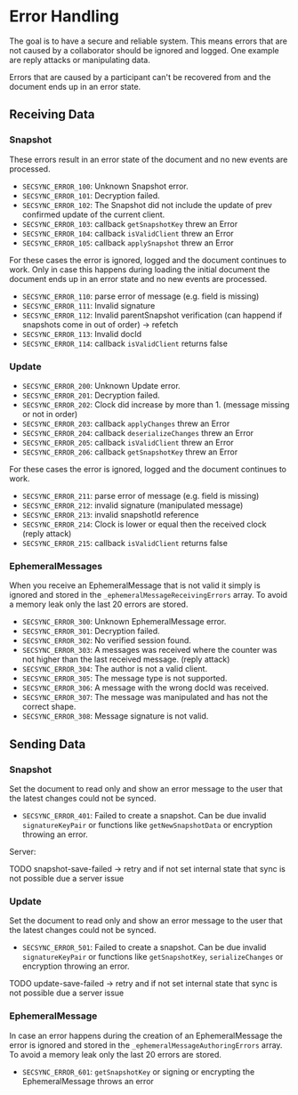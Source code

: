 # Error Handling

The goal is to have a secure and reliable system. This means errors that are not caused by a collaborator should be ignored and logged. One example are reply attacks or manipulating data.

Errors that are caused by a participant can't be recovered from and the document ends up in an error state.

## Receiving Data

### Snapshot

These errors result in an error state of the document and no new events are processed.

- `SECSYNC_ERROR_100`: Unknown Snapshot error.
- `SECSYNC_ERROR_101`: Decryption failed.
- `SECSYNC_ERROR_102`: The Snapshot did not include the update of prev confirmed update of the current client.
- `SECSYNC_ERROR_103`: callback `getSnapshotKey` threw an Error
- `SECSYNC_ERROR_104`: callback `isValidClient` threw an Error
- `SECSYNC_ERROR_105`: callback `applySnapshot` threw an Error

For these cases the error is ignored, logged and the document continues to work. Only in case this happens during loading the initial document the document ends up in an error state and no new events are processed.

- `SECSYNC_ERROR_110`: parse error of message (e.g. field is missing)
- `SECSYNC_ERROR_111`: Invalid signature
- `SECSYNC_ERROR_112`: Invalid parentSnapshot verification (can happend if snapshots come in out of order) -> refetch
- `SECSYNC_ERROR_113`: Invalid docId
- `SECSYNC_ERROR_114`: callback `isValidClient` returns false

### Update

- `SECSYNC_ERROR_200`: Unknown Update error.
- `SECSYNC_ERROR_201`: Decryption failed.
- `SECSYNC_ERROR_202`: Clock did increase by more than 1. (message missing or not in order)
- `SECSYNC_ERROR_203`: callback `applyChanges` threw an Error
- `SECSYNC_ERROR_204`: callback `deserializeChanges` threw an Error
- `SECSYNC_ERROR_205`: callback `isValidClient` threw an Error
- `SECSYNC_ERROR_206`: callback `getSnapshotKey` threw an Error

For these cases the error is ignored, logged and the document continues to work.

- `SECSYNC_ERROR_211`: parse error of message (e.g. field is missing)
- `SECSYNC_ERROR_212`: invalid signature (manipulated message)
- `SECSYNC_ERROR_213`: invalid snapshotId reference
- `SECSYNC_ERROR_214`: Clock is lower or equal then the received clock (reply attack)
- `SECSYNC_ERROR_215`: callback `isValidClient` returns false

### EphemeralMessages

When you receive an EphemeralMessage that is not valid it simply is ignored and stored in the `_ephemeralMessageReceivingErrors` array. To avoid a memory leak only the last 20 errors are stored.

- `SECSYNC_ERROR_300`: Unknown EphemeralMessage error.
- `SECSYNC_ERROR_301`: Decryption failed.
- `SECSYNC_ERROR_302`: No verified session found.
- `SECSYNC_ERROR_303`: A messages was received where the counter was not higher than the last received message. (reply attack)
- `SECSYNC_ERROR_304`: The author is not a valid client.
- `SECSYNC_ERROR_305`: The message type is not supported.
- `SECSYNC_ERROR_306`: A message with the wrong docId was received.
- `SECSYNC_ERROR_307`: The message was manipulated and has not the correct shape.
- `SECSYNC_ERROR_308`: Message signature is not valid.

## Sending Data

### Snapshot

Set the document to read only and show an error message to the user that the latest changes could not be synced.

- `SECSYNC_ERROR_401`: Failed to create a snapshot. Can be due invalid `signatureKeyPair` or functions like `getNewSnapshotData` or encryption throwing an error.

Server:

TODO snapshot-save-failed -> retry and if not set internal state that sync is not possible due a server issue

### Update

Set the document to read only and show an error message to the user that the latest changes could not be synced.

- `SECSYNC_ERROR_501`: Failed to create a snapshot. Can be due invalid `signatureKeyPair` or functions like `getSnapshotKey`, `serializeChanges` or encryption throwing an error.

TODO update-save-failed -> retry and if not set internal state that sync is not possible due a server issue

### EphemeralMessage

In case an error happens during the creation of an EphemeralMessage the error is ignored and stored in the `_ephemeralMessageAuthoringErrors` array. To avoid a memory leak only the last 20 errors are stored.

- `SECSYNC_ERROR_601`: `getSnapshotKey` or signing or encrypting the EphemeralMessage throws an error
